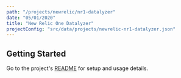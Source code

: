 ```yaml
---
path: "/projects/newrelic/nr1-datalyzer"
date: "05/01/2020"
title: "New Relic One Datalyzer"
projectConfig: "src/data/projects/newrelic-nr1-datalyzer.json"
---
```


## Getting Started

Go to the project's [README](https://github.com/newrelic/nr1-datalyzer#readme) for setup and usage details.






